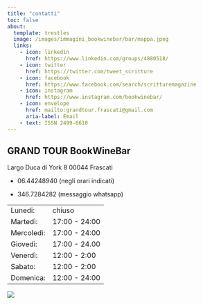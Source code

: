 ```yaml
---
title: "contatti"
toc: false
about:
  template: trestles
  image: /images/immagini_bookwinebar/bar/mappa.jpeg
  links:
    - icon: linkedin
      href: https://www.linkedin.com/groups/4880518/
    - icon: twitter
      href: https://twitter.com/tweet_scritture
    - icon: facebook
      href: https://www.facebook.com/search/scritturemagazine
    - icon: instagram
      href: https://www.instagram.com/bookwinebar/
    - icon: envelope
      href: mailto:grandtour.frascati@gmail.com
      aria-label: Email
    - text: ISSN 2499-6610
---
```


## GRAND TOUR BookWineBar

Largo Duca di York 8 00044 Frascati

-   06.44248940 (negli orari indicati)

-   346.7284282 (messaggio whatsapp)

|            |               |
|------------|---------------|
| Lunedi:    | chiuso        |
| Martedì:   | 17:00 - 24:00 |
| Mercoledì: | 17:00 - 24:00 |
| Giovedì:   | 17:00 - 24.00 |
| Venerdì:   | 12:00 - 2:00  |
| Sabato:    | 12:00 - 2:00  |
| Domenica:  | 12:00 - 24:00 |

![](images/immagini_bookwinebar/bar/Fuorinew.jpeg){fig-align="left"}

